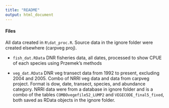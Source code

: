 ```yaml
---
title: "README"
output: html_document
---
```


#### Files

All data created in `R\dat_proc.R`.  Source data in the ignore folder were created elsewhere (carpveg proj).

* `fish_dat.RData` DNR fisheries data, all dates, processed to show CPUE of each species using Przemek's methods

* `veg_dat.RData` DNR veg transect data from 1992 to present, excluding 2004 and 2005.  Combo of NRRI veg data and data from carpveg project.  Format is dow, date, transect, species, and abundance category.  NRRI data were from a database in ignore folder and is a combo of the tables `COMBOvegefile52_LUMP2` and `VEGECODE_final5_fixed`, both saved as RData objects in the ignore folder.  